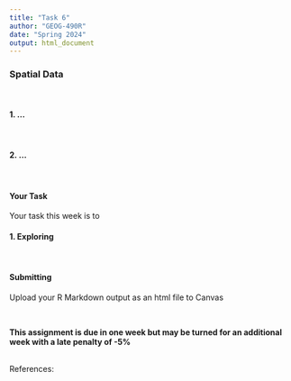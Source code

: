 ```yaml
---
title: "Task 6"
author: "GEOG-490R"
date: "Spring 2024"
output: html_document
---
```


### Spatial Data



\

#### 1. ...



\

#### 2. ...



\

#### Your Task

Your task this week is to 

#### 1. Exploring 



\

#### Submitting

Upload your R Markdown output as an html file to Canvas

\

**This assignment is due in one week but may be turned for an additional week with a late penalty of -5%**

\
References:


\
